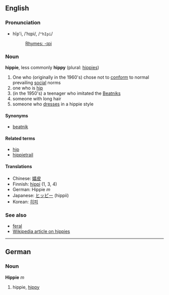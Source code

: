 ==English==
===Pronunciation===
*hĭp'i, /ˈhɪpi/, /<tt>"hIpi</tt>/
*:[[Rhymes:English:-ɪpi|Rhymes: -ɪpi]]

===Noun===
'''hippie''', less commonly '''hippy''' (plural: [[hippies]])

# One who (originally in the 1960's) chose not to [[conform]] to normal prevailing [[social]] norms
# one who is [[hip]]
#(in the 1950's) a teenager who imitated the  [[Beatnik]]s
#someone with long hair
#someone who [[dress]]es in a hippie style

====Synonyms====
*[[beatnik]]

====Related terms====
*[[hip]]<!-- definitely related? --><!-- Um, we say it is -->
*[[hippietrail]]

====Translations====
*Chinese: [[嬉皮]]
*Finnish: [[hippi]] (1, 3, 4)
*German: Hippie ''m''
*Japanese: [[ヒッピー]] (hippii)
*Korean: [[히피]]

===See also===
*[[feral]]
*[[w:Hippie|Wikipedia article on hippies]]

----

==German==
===Noun===
'''Hippie''' ''m''

# hippie, [[hippy]]